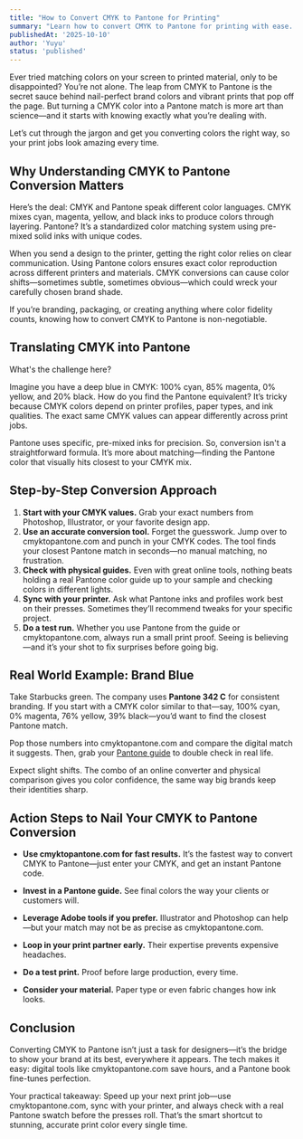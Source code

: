 ```yaml
---
title: "How to Convert CMYK to Pantone for Printing"
summary: "Learn how to convert CMYK to Pantone for printing with ease. Use expert tips and try our quick tool at cmyktopantone.com for perfect color matches."
publishedAt: '2025-10-10'
author: 'Yuyu'
status: 'published'
---
```


Ever tried matching colors on your screen to printed material, only to be disappointed? You’re not alone. The leap from CMYK to Pantone is the secret sauce behind nail-perfect brand colors and vibrant prints that pop off the page. But turning a CMYK color into a Pantone match is more art than science—and it starts with knowing exactly what you’re dealing with.

Let’s cut through the jargon and get you converting colors the right way, so your print jobs look amazing every time.

<ImageKit
  directory="cymktopantone/images"
  src="cmyk-color-swatches.svg"
  width={300}
  height={300}
  alt="CMYK Color Swatches"
  className="mx-auto"
/>

## Why Understanding CMYK to Pantone Conversion Matters
Here’s the deal: CMYK and Pantone speak different color languages. CMYK mixes cyan, magenta, yellow, and black inks to produce colors through layering. Pantone? It’s a standardized color matching system using pre-mixed solid inks with unique codes.

When you send a design to the printer, getting the right color relies on clear communication. Using Pantone colors ensures exact color reproduction across different printers and materials. CMYK conversions can cause color shifts—sometimes subtle, sometimes obvious—which could wreck your carefully chosen brand shade.

If you’re branding, packaging, or creating anything where color fidelity counts, knowing how to convert CMYK to Pantone is non-negotiable.

## Translating CMYK into Pantone

What's the challenge here?

Imagine you have a deep blue in CMYK: 100% cyan, 85% magenta, 0% yellow, and 20% black. How do you find the Pantone equivalent? It’s tricky because CMYK colors depend on printer profiles, paper types, and ink qualities. The exact same CMYK values can appear differently across print jobs.

Pantone uses specific, pre-mixed inks for precision. So, conversion isn't a straightforward formula. It’s more about matching—finding the Pantone color that visually hits closest to your CMYK mix.

## Step-by-Step Conversion Approach
1. **Start with your CMYK values.** Grab your exact numbers from Photoshop, Illustrator, or your favorite design app.
2. **Use an accurate conversion tool.** Forget the guesswork. Jump over to cmyktopantone.com and punch in your CMYK codes. The tool finds your closest Pantone match in seconds—no manual matching, no frustration.
3. **Check with physical guides.** Even with great online tools, nothing beats holding a real Pantone color guide up to your sample and checking colors in different lights.
4. **Sync with your printer.** Ask what Pantone inks and profiles work best on their presses. Sometimes they’ll recommend tweaks for your specific project.
5. **Do a test run.** Whether you use Pantone from the guide or cmyktopantone.com, always run a small print proof. Seeing is believing—and it’s your shot to fix surprises before going big.

## Real World Example: Brand Blue
Take Starbucks green. The company uses <Link href="/pantone-colors/pantone-342-c">**Pantone 342 C**</Link> for consistent branding. If you start with a CMYK color similar to that—say, 100% cyan, 0% magenta, 76% yellow, 39% black—you’d want to find the closest Pantone match.

Pop those numbers into <Link href="/">cmyktopantone.com</Link> and compare the digital match it suggests. Then, grab your <a href="https://amzn.id/pantone">Pantone guide</a> to double check in real life. 

Expect slight shifts. The combo of an online converter and physical comparison gives you color confidence, the same way big brands keep their identities sharp.

## Action Steps to Nail Your CMYK to Pantone Conversion
* **Use cmyktopantone.com for fast results.** It’s the fastest way to convert CMYK to Pantone—just enter your CMYK, and get an instant Pantone code.

* **Invest in a Pantone guide.** See final colors the way your clients or customers will.

* **Leverage Adobe tools if you prefer.** Illustrator and Photoshop can help—but your match may not be as precise as cmyktopantone.com.

* **Loop in your print partner early.** Their expertise prevents expensive headaches.

* **Do a test print.** Proof before large production, every time.

* **Consider your material.** Paper type or even fabric changes how ink looks.

## Conclusion
Converting CMYK to Pantone isn’t just a task for designers—it’s the bridge to show your brand at its best, everywhere it appears. The tech makes it easy: digital tools like <Link href="/">cmyktopantone.com</Link> save hours, and a Pantone book fine-tunes perfection.

Your practical takeaway: Speed up your next print job—use cmyktopantone.com, sync with your printer, and always check with a real Pantone swatch before the presses roll. That’s the smart shortcut to stunning, accurate print color every single time.